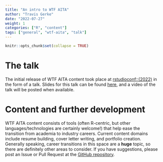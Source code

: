 ```yaml
---
title: "An intro to WTF AITA"
author: "Travis Gerke"
date: "2022-07-27"
weight: 1
categories: ["R", "content"]
tags: ["general", "wtf-aita", "talk"]
---
```


```r
knitr::opts_chunk$set(collapse = TRUE)
```

# The talk

The initial release of WTF AITA content took place at [rstudioconf::(2022)](https://www.rstudio.com/conference/) in the form of a talk. Slides for this talk can be found [here](https://wtf-aita.com/talk/), and a video of the talk will be posted when available. 

# Content and further development

WTF AITA content consists of tools (often R-centric, but other languages/technologies are certainly welcome!) that help ease the transition from academia to industry careers. Current content domains include resume building, cover letter writing, and portfolio creation. Generally speaking, career transitions in this space are a **huge** topic, so there are definitely other areas to consider. If you have suggestions, please post an Issue or Pull Request at the [GitHub repository](https://github.com/tgerke/wtf-aita/). 
